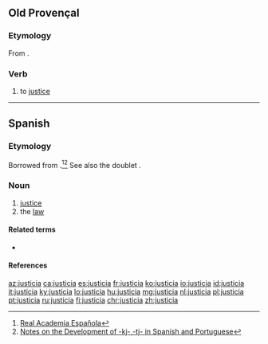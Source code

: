 ==Old Provençal==

===Etymology===
From {{etyl|la|pro}} {{m|la|iūstitia||justice}}.

===Verb===
{{pro-noun|f|-}}

# to [[justice]]

----

==Spanish==

===Etymology===
Borrowed from {{etyl|la|es}} {{m|la|iūstitia||justice}}.<ref>[http://buscon.rae.es/draeI/SrvltConsulta?TIPO_BUS=3&LEMA=velar Real Academia Española]</ref><ref>[http://www6.ocn.ne.jp/~wil/kjtj07.12.13.pdf Notes on the Development of -kj-,-tj- in Spanish and Portuguese]</ref> See also the doublet {{m|es|justeza}}.

===Noun===
{{es-noun|f|-}}

# [[justice]]
# the [[law]]

====Related terms====
* {{l|es|justo}}

====References====
<references/>

[[az:justicia]]
[[ca:justicia]]
[[es:justicia]]
[[fr:justicia]]
[[ko:justicia]]
[[io:justicia]]
[[id:justicia]]
[[it:justicia]]
[[ky:justicia]]
[[lo:justicia]]
[[hu:justicia]]
[[mg:justicia]]
[[nl:justicia]]
[[pl:justicia]]
[[pt:justicia]]
[[ru:justicia]]
[[fi:justicia]]
[[chr:justicia]]
[[zh:justicia]]